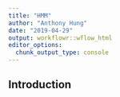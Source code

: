 ```yaml
---
title: "HMM"
author: "Anthony Hung"
date: "2019-04-29"
output: workflowr::wflow_html
editor_options:
  chunk_output_type: console
---
```


## Introduction

```r

```

